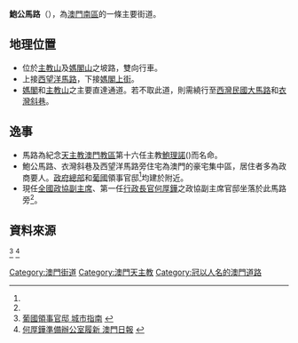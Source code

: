 {{Infobox Macau street
|streetname_zh = 鮑公馬路
|streetname_pt = Estrada de D. João Paulino
|image = File:ESTRADA DE D. JOÃO PAULINO.jpg
|caption = 
|namedon = 
|parish1 = [[風順堂區|風順堂區]]
|begin1 = 媽閣上街
|junction1 = 西望洋馬路
|junction2 = 主教山眺望台
|junction3 = 西望洋聖母眺望台
|end1 = 西望洋斜巷
|length = 
|width = 
}}

'''鮑公馬路'''（{{lang-pt|'''Estrada de D. João Paulino'''}}），為[[澳門|澳門]][[南區_(澳門)|南區]]的一條主要街道。

==地理位置==
*位於[[主教山|主教山]]及[[媽閣山|媽閣山]]之坡路，雙向行車。
*上接[[西望洋馬路|西望洋馬路]]，下接[[媽閣上街|媽閣上街]]。
*[[媽閣|媽閣]]和[[主教山|主教山]]之主要直達通道。若不取此道，則需繞行至[[西灣|西灣]][[民國大馬路|民國大馬路]]和[[衣灣斜巷|衣灣斜巷]]。

==逸事==
*馬路為紀念[[天主教澳門教區|天主教澳門教區]]第十六任主教[[鮑理諾|鮑理諾]]({{lang-pt|D. João de Paulino}})而名命。
*鮑公馬路、衣灣斜巷及西望洋馬路旁住宅為澳門的豪宅集中區，居住者多為政商要人。[[澳門政府總部|政府總部]]和[[葡國|葡國]]領事官邸<ref name=r1/>均建於附近。
*現任[[全國政協副主席|全國政協副主席]]、第一任[[澳門特別行政區行政長官|行政長官]][[何厚鏵|何厚鏵]]之政協副主席官邸坐落於此馬路旁<ref name=r2/>。

==資料來源==
<div class="references-small">
<references>
<ref name=r1>[http://www.cityguide.gov.mo/visit/detail.aspx?id=02061000000000000000 葡國領事官邸 城市指南] {{webarchive|url=https://web.archive.org/web/20090509085200/http://www.cityguide.gov.mo/visit/detail.aspx?id=02061000000000000000 |date=2009-05-09 }}</ref>
<ref name=r2>[http://www.macaodaily.com/html/2010-03/14/content_438453.htm 何厚鏵準備辦公室履新 澳門日報] {{webarchive|url=https://web.archive.org/web/20100318053408/http://www.macaodaily.com/html/2010-03/14/content_438453.htm |date=2010-03-18 }}</ref>
</references>
</div>

{{MO-street-stub}}
[[Category:澳門街道|Category:澳門街道]]
[[Category:澳門天主教|Category:澳門天主教]]
[[Category:冠以人名的澳門道路|Category:冠以人名的澳門道路]]